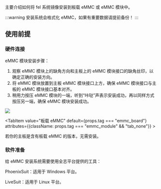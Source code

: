 主要介绍如何将 fel 系统镜像安装到板载 eMMC 或 eMMC 模块中。

:::warning
安装系统会格式化 eMMC，如果有重要数据请提前备份！
:::

## 使用前提

### 硬件连接

<Tabs queryString="system boot">
<TabItem value="eMMC 模块" default={props.tag === "emmc_module"} attributes={{className: props.tag === "emmc_board" && "tab_none"}} >

eMMC 模块安装步骤：

1. 观察 eMMC 模块上的缺角方向和主板上的 eMMC 模块接口的缺角丝印，以确定正确的安装方向。
2. 将 eMMC 模块放置到主板 eMMC 模块接口上方，确保 eMMC 模块接口与主板的 eMMC 模块接口基本对齐。
3. 稍用力按压 eMMC 模块的一端，听到“咔哒”声表示安装成功，再以同样方式按压另一端，确保 eMMC 模块安装成功。

<div style={{ textAlign: "center" }}>
  <img
    src="/img/common/radxa-os/install-system/emmc-moudle-board.webp"
    style={{ width: "100%", maxWidth: "1200px" }}
  />
</div>

</TabItem>

<TabItem value="板载 eMMC" default={props.tag === "emmc_board"} attributes={{className: props.tag === "emmc_module" && "tab_none"}} >

若你的主板是含有板载 eMMC 的版本，无需安装。

</TabItem>  
</Tabs>

### 软件准备

给 eMMC 安装系统需要使用全志平台提供的工具：

PhoenixSuit：适用于 Windows 平台。

LiveSuit：适用于 Linux 平台。

 
